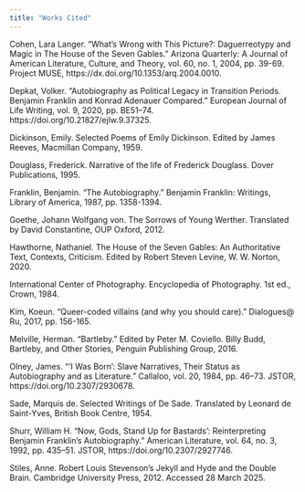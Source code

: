```yaml
---
title: "Works Cited"
---
```


Cohen, Lara Langer. “What's Wrong with This Picture?: Daguerreotypy and Magic in The House of the Seven Gables.” Arizona Quarterly: A Journal of American Literature, Culture, and Theory, vol. 60, no. 1, 2004, pp. 39-69. Project MUSE, https://dx.doi.org/10.1353/arq.2004.0010.

Depkat, Volker. “Autobiography as Political Legacy in Transition Periods. Benjamin Franklin and Konrad Adenauer Compared.” European Journal of Life Writing, vol. 9, 2020, pp. BE51–74. https://doi.org/10.21827/ejlw.9.37325.

Dickinson, Emily. Selected Poems of Emily Dickinson. Edited by James Reeves, Macmillan Company, 1959.

Douglass, Frederick. Narrative of the life of Frederick Douglass. Dover Publications, 1995.

Franklin, Benjamin. “The Autobiography.” Benjamin Franklin: Writings, Library of America, 1987, pp. 1358-1394.

Goethe, Johann Wolfgang von. The Sorrows of Young Werther. Translated by David Constantine, OUP Oxford, 2012.

Hawthorne, Nathaniel. The House of the Seven Gables: An Authoritative Text, Contexts, Criticism. Edited by Robert Steven Levine, W. W. Norton, 2020.

International Center of Photography. Encyclopedia of Photography. 1st ed., Crown, 1984.

Kim, Koeun. “Queer-coded villains (and why you should care).” Dialogues@ Ru, 2017, pp. 156-165.

Melville, Herman. “Bartleby.” Edited by Peter M. Coviello. Billy Budd, Bartleby, and Other Stories, Penguin Publishing Group, 2016.

Olney, James. “‘I Was Born’: Slave Narratives, Their Status as Autobiography and as Literature.” Callaloo, vol. 20, 1984, pp. 46–73. JSTOR, https://doi.org/10.2307/2930678.

Sade, Marquis de. Selected Writings of De Sade. Translated by Leonard de Saint-Yves, British Book Centre, 1954.

Shurr, William H. “Now, Gods, Stand Up for Bastards’: Reinterpreting Benjamin Franklin’s Autobiography.” American Literature, vol. 64, no. 3, 1992, pp. 435–51. JSTOR, https://doi.org/10.2307/2927746.

Stiles, Anne. Robert Louis Stevenson’s Jekyll and Hyde and the Double Brain. Cambridge University Press, 2012. Accessed 28 March 2025.

	
